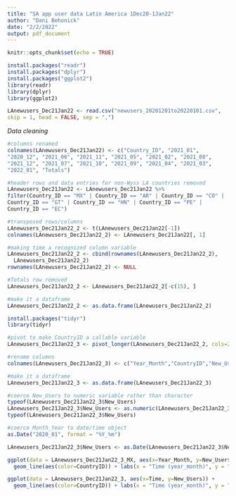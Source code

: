 ```yaml
---
title: "SA app user data Latin America 1Dec20-1Jan22"
author: "Dani Behonick"
date: "2/2/2022"
output: pdf_document
---
```


```r
knitr::opts_chunk$set(echo = TRUE)
```

```r
install.packages("readr")
install.packages("dplyr")
install.packages("ggplot2")
library(readr)
library(dplyr)
library(ggplot2)
```
```r
LAnewusers_Dec21Jan22 <- read.csv("newusers_20201201to20220101.csv",
skip = 1, head = FALSE, sep = ",")
```

*Data cleaning*
```r
#columns renamed
colnames(LAnewusers_Dec21Jan22) <- c("Country_ID", "2021_01",
"2020_12", "2021_06", "2021_11", "2021_05", "2021_02", "2021_08",
"2021_12", "2021_07", "2021_10", "2021_09", "2021_04", "2021_03",
"2022_01", "Totals")

#header rows and data entries for non-Wyss LA countries removed
LAnewusers_Dec21Jan22 <- LAnewusers_Dec21Jan22 %>%
filter(Country_ID == "MX" | Country_ID == "AR" | Country_ID == "CO" |
Country_ID == "GT" | Country_ID == "HN" | Country_ID == "PE" |
Country_ID == "EC")

#transposed rows/columns
LAnewusers_Dec21Jan22_2 <- t(LAnewusers_Dec21Jan22[-1])
colnames(LAnewusers_Dec21Jan22_2) <- LAnewusers_Dec21Jan22[, 1]

#making time a recognized column variable
LAnewusers_Dec21Jan22_2 <- cbind(rownames(LAnewusers_Dec21Jan22_2), 
  LAnewusers_Dec21Jan22_2)
rownames(LAnewusers_Dec21Jan22_2) <- NULL

#Totals row removed
LAnewusers_Dec21Jan22_2 <- LAnewusers_Dec21Jan22_2[-c(15), ]

#make it a dataframe
LAnewusers_Dec21Jan22_2 <- as.data.frame(LAnewusers_Dec21Jan22_2)
```

```r
install.packages("tidyr")
library(tidyr)
```
```r
#pivot to make CountryID a callable variable
LAnewusers_Dec21Jan22_3 <- pivot_longer(LAnewusers_Dec21Jan22_2, cols=2:8, names_to = "Country", values_to = "New_users")

#rename columns
colnames(LAnewusers_Dec21Jan22_3) <- c("Year_Month","CountryID","New_Users")

#make it a dataframe
LAnewusers_Dec21Jan22_3 <- as.data.frame(LAnewusers_Dec21Jan22_3)
```

```r
#coerce New_Users to numeric variable rather than character
typeof(LAnewusers_Dec21Jan22_3$New_Users)
LAnewusers_Dec21Jan22_3$New_Users <- as.numeric(LAnewusers_Dec21Jan22_3$New_Users)
typeof(LAnewusers_Dec21Jan22_3$New_Users)

#coerce Month_Year to date/time object
as.Date("2020_01", format = "%Y_%m")

LAnewusers_Dec21Jan22_3$New_Users <- as.Date(LAnewusers_Dec21Jan22_3$New_Users, format = "%Y_%m")

ggplot(data = LAnewusers_Dec21Jan22_3_MX, aes(x=Year_Month, y=New_Users)) + 
  geom_line(aes(color=CountryID)) + labs(x = "Time (year_month)", y = "New Users", title =   "Total new users Mexico, 2020Dec-2022Jan")
```


```r
ggplot(data = LAnewusers_Dec21Jan22_3, aes(x=Time, y=New_Users)) + 
  geom_line(aes(color=CountryID)) + labs(x = "Time (year_month)", y = "New Users", title =   "Total new users, LA Wyss countries 2020Dec-2022Jan")
```






